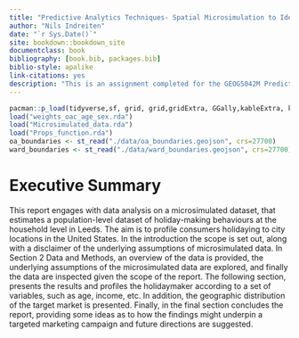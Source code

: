 ```yaml
--- 
title: "Predictive Analytics Techniques- Spatial Microsimulation to Identify Holidaymaking Behaviours in Leeds"
author: "Nils Indreiten"
date: "`r Sys.Date()`"
site: bookdown::bookdown_site
documentclass: book
bibliography: [book.bib, packages.bib]
biblio-style: apalike
link-citations: yes
description: "This is an assignment completed for the GEOG5042M Predictive Analytics module, part of the MSc Consumer Analytics and Marketing Strategy, Jan 2021 - Jan 2022 cohort."
---
```

```r
pacman::p_load(tidyverse,sf, grid, grid,gridExtra, GGally,kableExtra, knitr)
load("weights_oac_age_sex.rda")
load("Microsimulated_data.rda")
load("Props_function.rda")
oa_boundaries <- st_read("./data/oa_boundaries.geojson", crs=27700)
ward_boundaries <- st_read("./data/ward_boundaries.geojson", crs=27700)
```
# Executive Summary

This report engages with data analysis on a microsimulated dataset, that estimates a population-level dataset of holiday-making behaviours at the household level in Leeds. The aim is to profile consumers holidaying to city locations in the United States. In the introduction the scope is set out, along with a disclaimer of the underlying assumptions of microsimulated data. In Section 2 Data and Methods, an overview of the data is provided, the underlying assumptions of the microsimulated data are explored, and finally the data are inspected given the scope of the report. The following section, presents the results and profiles the holidaymaker according to a set of variables, such as age, income, etc. In addition, the geographic distribution of the target market is presented. Finally, in the final section concludes the report, providing some ideas as to how the findings might underpin a targeted marketing campaign and future directions are suggested.